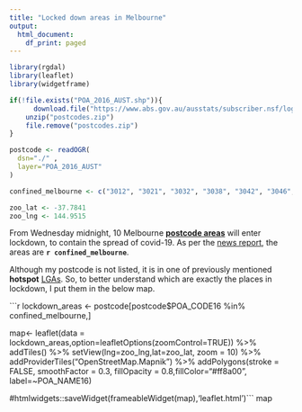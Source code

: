 ```yaml
---
title: "Locked down areas in Melbourne"
output:
  html_document:
    df_print: paged
---
```



```r

library(rgdal)
library(leaflet)
library(widgetframe)

if(!file.exists("POA_2016_AUST.shp")){
      download.file("https://www.abs.gov.au/ausstats/subscriber.nsf/log?openagent&1270055003_poa_2016_aust_shape.zip&1270.0.55.003&Data%20Cubes&4FB811FA48EECA7ACA25802C001432D0&0&July%202016&13.09.2016&Previous","postcodes.zip")
    unzip("postcodes.zip")
    file.remove("postcodes.zip")
}

postcode <- readOGR( 
  dsn="./" , 
  layer="POA_2016_AUST"
)

confined_melbourne <- c("3012", "3021", "3032", "3038", "3042", "3046", "3047", "3055", "3060","3064")

zoo_lat <- -37.7841
zoo_lng <- 144.9515

```

From Wednesday midnight, 10 Melbourne [**postcode areas**](https://en.wikipedia.org/wiki/Postcodes_in_Australia) will enter lockdown, to contain the spread of covid-19. As per the [news report](https://www.abc.net.au/news/2020-06-30/victoria-coronavirus-hotspot-local-lockdowns-in-melbourne/12407138), the areas are **`r confined_melbourne`**. 

Although my postcode is not listed, it is in one of previously mentioned **hotspot** [LGAs](https://en.wikipedia.org/wiki/Local_government_in_Australia). So, to better understand which are exactly the places in lockdown, I put them in the below map.


```r
lockdown_areas <- postcode[postcode$POA_CODE16 %in% confined_melbourne,]

map<- leaflet(data = lockdown_areas,option=leafletOptions(zoomControl=TRUE)) %>%
  addTiles() %>%
  setView(lng=zoo_lng,lat=zoo_lat, zoom = 10) %>%
  addProviderTiles("OpenStreetMap.Mapnik") %>%
    addPolygons(stroke = FALSE, smoothFactor = 0.3, fillOpacity = 0.8,fillColor="#ff8a00",
              label=~POA_NAME16) 

#htmlwidgets::saveWidget(frameableWidget(map),'leaflet.html')```
map
